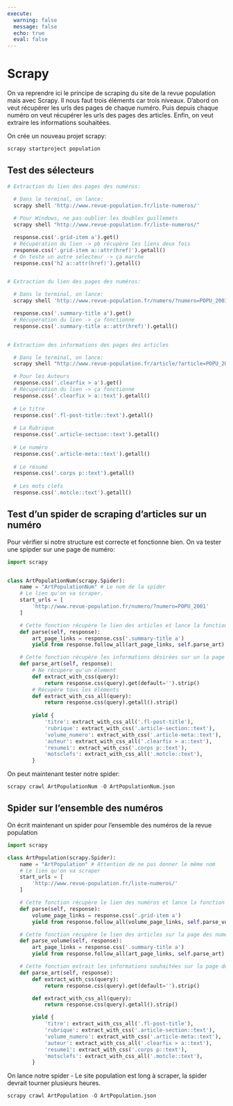 ```yaml
---
execute: 
  warning: false
  message: false
  echo: true
  eval: false
---
```


# Scrapy {#sec-mise-en-application-scrapy .unnumbered}

On va reprendre ici le principe de scraping du site de la revue population mais avec Scrapy.
Il nous faut trois éléments car trois niveaux.
D'abord on veut récupérer les urls des pages de chaque numéro. Puis depuis chaque numéro on veut récupérer les urls des pages des articles. Enfin, on veut extraire les informations souhaitées. 

On crée un nouveau projet scrapy:

```python
scrapy startproject population
```

## Test des sélecteurs

```python

# Extraction du lien des pages des numéros:

  # Dans le terminal, on lance:
  scrapy shell 'http://www.revue-population.fr/liste-numeros/'
  
  # Pour Windows, ne pas oublier les doubles guillemets
  scrapy shell "http://www.revue-population.fr/liste-numeros/"

  response.css('.grid-item a').get()
  # Récupération du lien -> pb récupère les liens deux fois
  response.css('.grid-item a::attr(href)').getall()
  # On teste un autre selecteur -> ça marche
  response.css('h2 a::attr(href)').getall()


# Extraction du lien des pages des numéros:

  # Dans le terminal, on lance:
  scrapy shell 'http://www.revue-population.fr/numero/?numero=POPU_2001'

  response.css('.summary-title a').get()
  # Récupération du lien -> ça fonctionne
  response.css('.summary-title a::attr(href)').getall()


# Extraction des informations des pages des articles

  # Dans le terminal, on lance:
  scrapy shell "http://www.revue-population.fr/article/?article=POPU_2004_0465"

  # Pour les Auteurs
  response.css('.clearfix > a').get()
  # Récupération du lien -> ça fonctionne
  response.css('.clearfix > a::text').getall()
  
  # Le titre
  response.css('.fl-post-title::text').getall()
  
  # La Rubrique
  response.css('.article-section::text').getall()
  
  # Le numéro
  response.css('.article-meta::text').getall()
  
  # Le résumé
  response.css('.corps p::text').getall()
  
  # Les mots clefs
  response.css('.motcle::text').getall()

```

## Test d'un spider de scraping d'articles sur un numéro
Pour vérifier si notre structure est correcte et fonctionne bien. On va tester une spipder sur une page de numéro:

```python
import scrapy


class ArtPopulationNum(scrapy.Spider):
    name = "ArtPopulationNum" # Le nom de la spider
    # Le lien qu'on va scraper.
    start_urls = [
        'http://www.revue-population.fr/numero/?numero=POPU_2001'
    ]

    # Cette fonction récupère le lien des articles et lance la fonction parse_art sur ces liens
    def parse(self, response):
        art_page_links = response.css('.summary-title a')
        yield from response.follow_all(art_page_links, self.parse_art)

    # Cette fonction récupère les informations désirées sur un la page d'un article
    def parse_art(self, response):
        # Ne récupère qu'un élement
        def extract_with_css(query):
            return response.css(query).get(default='').strip()
        # Récupère tous les éléments
        def extract_with_css_all(query):
            return response.css(query).getall().strip()
          
        yield {
            'titre': extract_with_css_all('.fl-post-title'),
            'rubrique': extract_with_css('.article-section::text'),
            'volume_numero': extract_with_css('.article-meta::text'),
            'auteur': extract_with_css_all('.clearfix > a::text'),
            'resume1': extract_with_css('.corps p::text'),
            'motsclefs': extract_with_css_all('.motcle::text'),
        }
```

On peut maintenant tester notre spider:

```python

scrapy crawl ArtPopulationNum -O ArtPopulationNum.json

```

## Spider sur l'ensemble des numéros

On écrit maintenant un spider pour l'ensemble des numéros de la revue population

```python

import scrapy

class ArtPopulation(scrapy.Spider):
    name = "ArtPopulation" # Attention de ne pas donner le même nom
    # Le lien qu'on va scraper
    start_urls = [
        'http://www.revue-population.fr/liste-numeros/'
    ]

    # Cette fonction récupère le lien des numéros et lance la fonction parse_volume sur ces liens
    def parse(self, response):
        volume_page_links = response.css('.grid-item a')
        yield from response.follow_all(volume_page_links, self.parse_volume)

    # Cette fonction récupère le lien des articles sur la page des numéros et lance la fonction parse_art sur ces liens
    def parse_volume(self, response):
        art_page_links = response.css('.summary-title a')
        yield from response.follow_all(art_page_links, self.parse_art)

    # Cette fonction extrait les informations souhaitées sur la page des articles.
    def parse_art(self, response):
        def extract_with_css(query):
            return response.css(query).get(default='').strip()

        def extract_with_css_all(query):
            return response.css(query).getall().strip()

        yield {
            'titre': extract_with_css_all('.fl-post-title'),
            'rubrique': extract_with_css('.article-section::text'),
            'volume_numero': extract_with_css('.article-meta::text'),
            'auteur': extract_with_css_all('.clearfix > a::text'),
            'resume1': extract_with_css('.corps p::text'),
            'motsclefs': extract_with_css_all('.motcle::text'),
        }

```

On lance notre spider - Le site population est long à scraper, la spider devrait tourner plusieurs heures.

```python

scrapy crawl ArtPopulation -O ArtPopulation.json

```
